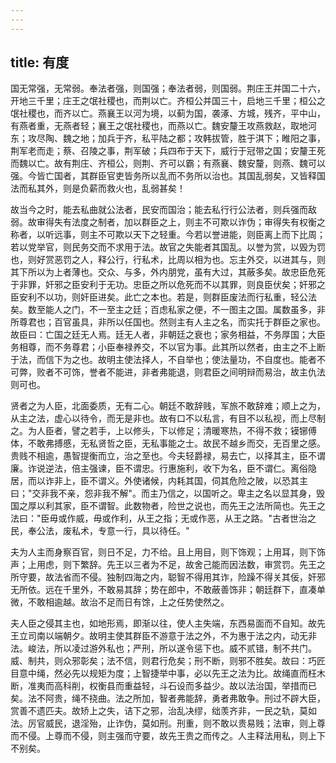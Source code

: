 ```yaml
---
---
---
```

title: 有度
---




国无常强，无常弱。奉法者强，则国强；奉法者弱，则国弱。荆庄王并国二十六，开地三千里；庄王之氓社稷也，而荆以亡。齐桓公并国三十，启地三千里；桓公之氓社稷也，而齐以亡。燕襄王以河为境，以蓟为国，袭涿、方城，残齐，平中山，有燕者重，无燕者轻；襄王之氓社稷也，而燕以亡。魏安釐王攻燕救赵，取地河东；攻尽陶、魏之地；加兵于齐，私平陆之都；攻韩拔管，胜于淇下；睢阳之事，荆军老而走；蔡、召陵之事，荆军破；兵四布于天下，威行于冠带之国；安釐王死而魏以亡。故有荆庄、齐桓公，则荆、齐可以霸；有燕襄、魏安釐，则燕、魏可以强。今皆亡国者，其群臣官吏皆务所以乱而不务所以治也。其国乱弱矣，又皆释国法而私其外，则是负薪而救火也，乱弱甚矣！

故当今之时，能去私曲就公法者，民安而国治；能去私行行公法者，则兵强而敌弱。故审得失有法度之制者，加以群臣之上，则主不可欺以诈伪；审得失有权衡之称者，以听远事，则主不可欺以天下之轻重。今若以誉进能，则臣离上而下比周；若以党举官，则民务交而不求用于法。故官之失能者其国乱。以誉为赏，以毁为罚也，则好赏恶罚之人，释公行，行私术，比周以相为也。忘主外交，以进其与，则其下所以为上者薄也。交众、与多，外内朋党，虽有大过，其蔽多矣。故忠臣危死于非罪，奸邪之臣安利于无功。忠臣之所以危死而不以其罪，则良臣伏矣；奸邪之臣安利不以功，则奸臣进矣。此亡之本也。若是，则群臣废法而行私重，轻公法矣。数至能人之门，不一至主之廷；百虑私家之便，不一图主之国。属数虽多，非所尊君也；百官虽具，非所以任国也。然则主有人主之名，而实托于群臣之家也。故臣曰：亡国之廷无人焉。廷无人者，非朝廷之衰也；家务相益，不务厚国；大臣务相尊，而不务尊君；小臣奉禄养交，不以官为事。此其所以然者，由主之不上断于法，而信下为之也。故明主使法择人，不自举也；使法量功，不自度也。能者不可弊，败者不可饰，誉者不能进，非者弗能退，则君臣之间明辩而易治，故主仇法则可也。

贤者之为人臣，北面委质，无有二心。朝廷不敢辞贱，军旅不敢辞难；顺上之为，从主之法，虚心以待令，而无是非也。故有口不以私言，有目不以私视，而上尽制之。为人臣者，譬之若手，上以修头，下以修足；清暖寒热，不得不救；镆铘傅体，不敢弗搏慼，无私贤哲之臣，无私事能之士。故民不越乡而交，无百里之感。贵贱不相逾，愚智提衡而立，治之至也。今夫轻爵禄，易去亡，以择其主，臣不谓廉。诈说逆法，倍主强谏，臣不谓忠。行惠施利，收下为名，臣不谓仁。离俗隐居，而以诈非上，臣不谓义。外使诸候，内耗其国，伺其危险之陂，以恐其主曰；"交非我不亲，怨非我不解"。而主乃信之，以国听之。卑主之名以显其身，毁国之厚以利其家，臣不谓智。此数物者，险世之说也，而先王之法所简也。先王之法曰："臣毋或作威，毋或作利，从王之指；无或作恶，从王之路。"古者世治之民，奉公法，废私术，专意一行，具以待任。"

夫为人主而身察百官，则日不足，力不给。且上用目，则下饰观；上用耳，则下饰声；上用虑，则下繁辞。先王以三者为不足，故舍己能而因法数，审赏罚。先王之所守要，故法省而不侵。独制四海之内，聪智不得用其诈，险躁不得关其佞，奸邪无所依。远在千里外，不敢易其辞；势在郎中，不敢蔽善饰非；朝廷群下，直凑单微，不敢相逾越。故治不足而日有馀，上之任势使然之。

夫人臣之侵其主也，如地形焉，即渐以往，使人主失端，东西易面而不自知。故先王立司南以端朝夕。故明主使其群臣不游意于法之外，不为惠于法之内，动无非法。峻法，所以凌过游外私也；严刑，所以遂令惩下也。威不贰错，制不共门。威、制共，则众邪彰矣；法不信，则君行危矣；刑不断，则邪不胜矣。故曰：巧匠目意中绳，然必先以规矩为度；上智捷举中事，必以先王之法为比。故绳直而枉木断，准夷而高科削，权衡县而重益轻，斗石设而多益少。故以法治国，举措而已矣。法不阿贵，绳不挠曲。法之所加，智者弗能辞，勇者弗敢争。刑过不辟大臣，赏善不遗匹夫。故矫上之失，诘下之邪，治乱决缪，绌羡齐非，一民之轨，莫如法。厉官威民，退淫殆，止诈伪，莫如刑。刑重，则不敢以贵易贱；法审，则上尊而不侵。上尊而不侵，则主强而守要，故先王贵之而传之。人主释法用私，则上下不别矣。